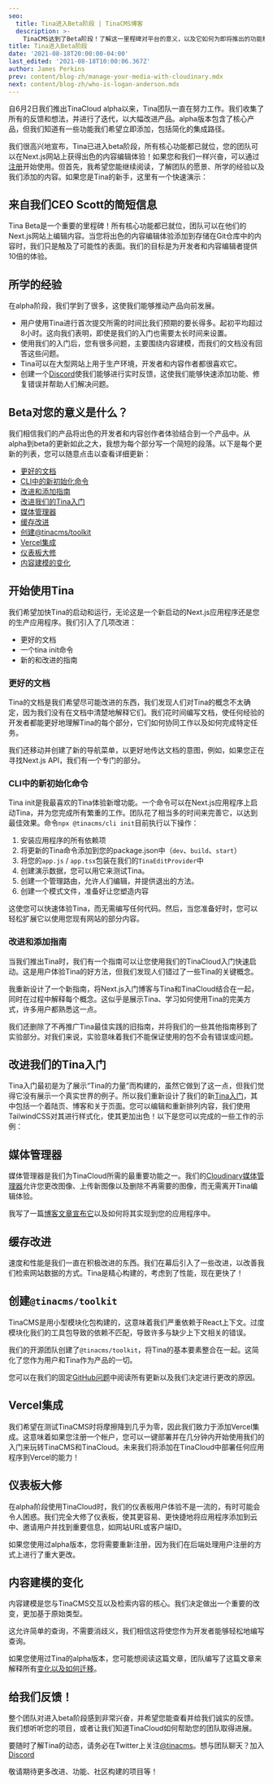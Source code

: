 ```yaml
---
seo:
  title: Tina进入Beta阶段 | TinaCMS博客
  description: >-
    TinaCMS达到了Beta阶段！了解这一里程碑对平台的意义，以及它如何为即将推出的功能和改进铺平道路。
title: Tina进入Beta阶段
date: '2021-08-18T20:00:00-04:00'
last_edited: '2021-08-18T10:00:06.367Z'
author: James Perkins
prev: content/blog-zh/manage-your-media-with-cloudinary.mdx
next: content/blog-zh/who-is-logan-anderson.mdx
---
```


自6月2日我们推出TinaCloud alpha以来，Tina团队一直在努力工作。我们收集了所有的反馈和想法，并进行了迭代，以大幅改进产品。alpha版本包含了核心产品，但我们知道有一些功能我们希望立即添加，包括简化的集成路径。

我们很高兴地宣布，Tina已进入beta阶段，所有核心功能都已就位，您的团队可以在Next.js网站上获得出色的内容编辑体验！如果您和我们一样兴奋，可以通过[注册](https://app.tina.io/register)开始使用。但首先，我希望您能继续阅读，了解团队的愿景、所学的经验以及我们添加的内容。如果您是Tina的新手，这里有一个快速演示：

<WebmEmbed embedSrc="/img/blog/tina-is-in-beta/Beta_Launch_Demo.webm" />

## 来自我们CEO Scott的简短信息

Tina Beta是一个重要的里程碑！所有核心功能都已就位，团队可以在他们的Next.js网站上编辑内容。当您将出色的内容编辑体验添加到存储在Git仓库中的内容时，我们只是触及了可能性的表面。我们的目标是为开发者和内容编辑者提供10倍的体验。

## 所学的经验

在alpha阶段，我们学到了很多，这使我们能够推动产品向前发展。

* 用户使用Tina进行首次提交所需的时间比我们预期的要长得多。起初平均超过8小时。这向我们表明，即使是我们的入门也需要太长时间来设置。
* 使用我们的入门后，您有很多问题，主要围绕内容建模，而我们的文档没有回答这些问题。
* Tina可以在大型网站上用于生产环境，开发者和内容作者都很喜欢它。
* 创建一个[Discord](https://discord.gg/njvZZYHj2Q)使我们能够进行实时反馈，这使我们能够快速添加功能、修复错误并帮助人们解决问题。

## Beta对您的意义是什么？

我们相信我们的产品将出色的开发者和内容创作者体验结合到一个产品中。从alpha到beta的更新如此之大，我想为每个部分写一个简短的段落。以下是每个更新的列表，您可以随意点击以查看详细更新：

* [更好的文档](#better-documentation)
* [CLI中的新初始化命令](#a-new-initialize-command-in-the-cli)
* [改进和添加指南](#improving-and-adding-guides)
* [改进我们的Tina入门](#improving-our-tina-starter)
* [媒体管理器](#media-manager)
* [缓存改进](#caching-improvements)
* [创建@tinacms/toolkit](#creating-tinacmstoolkit)
* [Vercel集成](#vercel-integration)
* [仪表板大修](#dashboard-overhaul)
* [内容建模的变化](#changes-to-content-modeling)

<Callout title="准备好开始了吗？" description="快速使用TinaCloud运行一个网站！" url="/docs/setup-overview/" buttonText="快速入门指南" />

## 开始使用Tina

我们希望加快Tina的启动和运行，无论这是一个新启动的Next.js应用程序还是您的生产应用程序。我们引入了几项改进：

* 更好的文档
* 一个tina init命令
* 新的和改进的指南

### 更好的文档

Tina的文档是我们希望尽可能改进的东西，我们发现人们对Tina的概念不太确定，因为我们没有在文档中清楚地解释它们。我们花时间编写文档，使任何经验的开发者都能更好地理解Tina的每个部分，它们如何协同工作以及如何完成特定任务。

我们还移动并创建了新的导航菜单，以更好地传达文档的意图，例如，如果您正在寻找Next.js API，我们有一个专门的部分。

### CLI中的新初始化命令

Tina init是我最喜欢的Tina体验新增功能。一个命令可以在Next.js应用程序上启动Tina，并为您完成所有繁重的工作。团队花了相当多的时间来完善它，以达到最佳效果。命令`npx @tinacms/cli init`目前执行以下操作：

1. 安装应用程序的所有依赖项
2. 将更新的Tina命令添加到您的package.json中（`dev`、`build`、`start`）
3. 将您的`app.js` / `app.tsx`包装在我们的`TinaEditProvider`中
4. 创建演示数据，您可以用它来测试Tina。
5. 创建一个管理路由，允许人们编辑，并提供退出的方法。
6. 创建一个模式文件，准备好让您塑造内容

这使您可以快速体验Tina，而无需编写任何代码。然后，当您准备好时，您可以轻松扩展它以使用您现有网站的部分内容。

### 改进和添加指南

当我们推出Tina时，我们有一个指南可以让您使用我们的TinaCloud入门快速启动。这是用户体验Tina的好方法，但我们发现人们错过了一些Tina的关键概念。

我重新设计了一个新指南，将Next.js入门博客与Tina和TinaCloud结合在一起，同时在过程中解释每个概念。这似乎是展示Tina、学习如何使用Tina的完美方式，许多用户都熟悉这一点。

我们还删除了不再推广Tina最佳实践的旧指南，并将我们的一些其他指南移到了实验部分。对我们来说，实验意味着我们不能保证使用的包不会有错误或问题。

## 改进我们的Tina入门

Tina入门最初是为了展示“Tina的力量”而构建的，虽然它做到了这一点，但我们觉得它没有展示一个真实世界的例子。所以我们重新设计了我们的新[Tina入门](/docs/introduction/using-starter)，其中包括一个着陆页、博客和关于页面。您可以编辑和重新排列内容，我们使用TailwindCSS对其进行样式化，使其更加出色！以下是您可以完成的一些工作的示例：

<WebmEmbed embedSrc="/img/blog/tinacms-is-in-beta/edit-alongside-content.webm" />

## 媒体管理器

媒体管理器是我们为TinaCloud所需的最重要功能之一。我们的[Cloudinary媒体管理器](/docs/reference/media/external/cloudinary/)允许您更改图像、上传新图像以及删除不再需要的图像，而无需离开Tina编辑体验。

我写了一篇[博客文章宣布它](/blog/manage-your-media-with-cloudinary/)以及如何将其实现到您的应用程序中。

## 缓存改进

速度和性能是我们一直在积极改进的东西。我们在幕后引入了一些改进，以改善我们检索网站数据的方式。Tina是精心构建的，考虑到了性能，现在更快了！

## 创建`@tinacms/toolkit`

TinaCMS是用小型模块化包构建的，这意味着我们严重依赖于React上下文。过度模块化我们的工具包导致的依赖不匹配，导致许多与缺少上下文相关的错误。

我们的开源团队创建了`@tinacms/toolkit`，将Tina的基本要素整合在一起。这简化了您作为用户和Tina作为产品的一切。

您可以在我们的固定[GitHub问题](https://github.com/tinacms/tinacms/issues/1898)中阅读所有更新以及我们决定进行更改的原因。

## Vercel集成

我们希望在测试TinaCMS时将摩擦降到几乎为零，因此我们致力于添加Vercel集成。这意味着如果您注册一个帐户，您可以一键部署并在几分钟内开始使用我们的入门来玩转TinaCMS和TinaCloud。未来我们将添加在TinaCloud中部署任何应用程序到Vercel的能力！

## 仪表板大修

在alpha阶段使用TinaCloud时，我们的仪表板用户体验不是一流的，有时可能会令人困惑。我们完全大修了仪表板，使其更容易、更快捷地将应用程序添加到云中、邀请用户并找到重要信息，如网站URL或客户端ID。

如果您使用过alpha版本，您将需要重新注册，因为我们在后端处理用户注册的方式上进行了重大更改。

## 内容建模的变化

内容建模是您与TinaCMS交互以及检索内容的核心。我们决定做出一个重要的改变，更加基于原始类型。

这允许简单的查询，不需要消歧义，我们相信这将使您作为开发者能够轻松地编写查询。

如果您使用过Tina的alpha版本，您可能想阅读这篇文章，团队编写了这篇文章来解释所有[变化以及如何迁移](/docs/tinacloud/migration-overview/)。

## 给我们反馈！

整个团队对进入beta阶段感到非常兴奋，并希望您能查看并给我们诚实的反馈。我们想听听您的项目，或者让我们知道TinaCloud如何帮助您的团队取得进展。

要随时了解Tina的动态，请务必在Twitter上关注[@tinacms](https://twitter.com/tinacms)。想与团队聊天？加入[Discord](https://discord.gg/njvZZYHj2Q)

敬请期待更多改进、功能、社区构建的项目等！